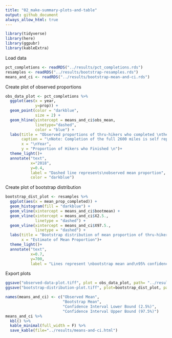 ```yaml
---
title: "02_make-summary-plots-and-table"
output: github_document
always_allow_html: true
---
```


```r
library(tidyverse)
library(here)
library(ggpubr)
library(kableExtra)
```

Load data
```r
pct_completions <- readRDS("../results/pct_completions.rds")
resamples <- readRDS("../results/bootstrap-resamples.rds")
means_and_ci <- readRDS("../results/bootstrap-mean-and-ci.rds")
```

Create plot of observed proportions
```r
obs_data_plot <- pct_completions %>% 
  ggplot(aes(x = year, 
             y=prop)) +
  geom_point(color = "darkblue", 
             size = 2) +
  geom_hline(yintercept = means_and_ci$obs_mean, 
             linetype="dashed", 
             color = "blue") +
  labs(title = "Observed proportions of thru-hikers who completed \nthe Pacific Crest Trail each year",
       caption = "\nNote: Completion of the full 2600 miles is self reported",
       x = "\nYear",
       y = "Proportion of Hikers who Finished \n")+
  theme_light()+
  annotate("text", 
           x="2018",
           y=0.4, 
           label = "Dashed line represents\nobserved mean proportion", 
           color = "darkblue")
```

Create plot of bootstrap distribution
```r
bootstrap_dist_plot <- resamples %>% 
  ggplot(aes(x = mean_prop_completed)) +
  geom_histogram(fill = "darkblue") +
  geom_vline(xintercept = means_and_ci$bootmean) +
  geom_vline(xintercept = means_and_ci$X2.5., 
             linetype = "dashed") +
  geom_vline(xintercept = means_and_ci$X97.5., 
             linetype = "dashed") +
  labs(title = "Bootstrap distribution of mean proportion of thru-hikers to \nfinish the Pacific Crest Trail 2013-2019",
       x = "Estimate of Mean Proportion")+
  theme_light()+
  annotate("text", 
           x=0.7, 
           y=700, 
           label = "Lines represent \nbootstrap mean and\n95% confidence interval")
```

Export plots
```r
ggsave("observed-data-plot.tiff", plot = obs_data_plot, path= "../results")
ggsave("bootstrap-distribution-plot.tiff", plot=bootstrap_dist_plot, path="../results")
```


```r
names(means_and_ci) <- c("Observed Mean", 
                         "Bootstrap Mean", 
                         "Confidence Interval Lower Bound (2.5%)",
                         "Confidence Interval Upper Bound (97.5%)")
means_and_ci %>%
  kbl() %>%
  kable_minimal(full_width = F) %>%
  save_kable(file="../results/means-and-ci.html")
```



